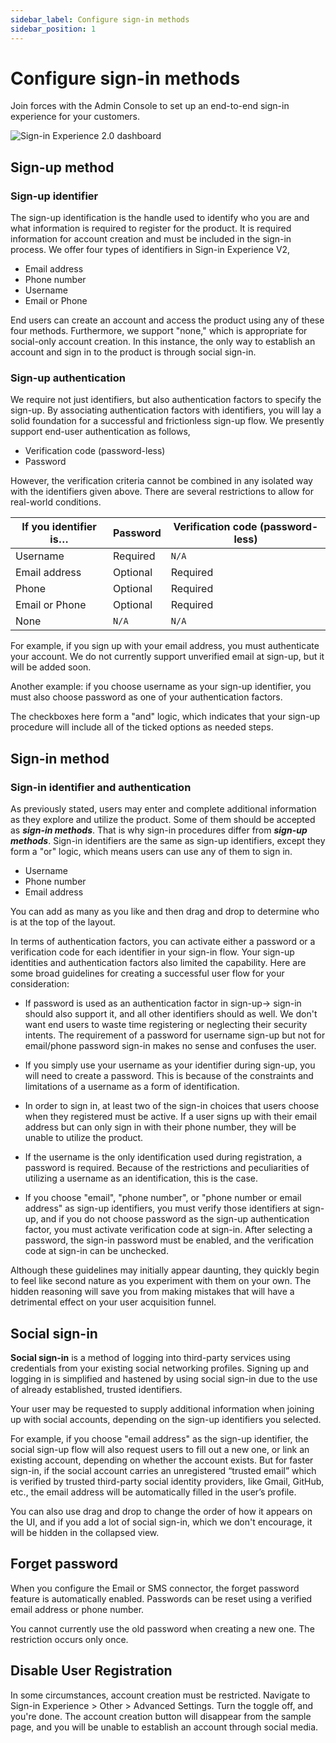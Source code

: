 ```yaml
---
sidebar_label: Configure sign-in methods
sidebar_position: 1
---
```



# Configure sign-in methods

<SaveChanges />

Join forces with the Admin Console to set up an end-to-end sign-in experience for your customers.

![Sign-in Experience 2.0 dashboard](./assets/sie_screen_shot.png)

## Sign-up method

### Sign-up identifier

The sign-up identification is the handle used to identify who you are and what information is required to register for the product. It is required information for account creation and must be included in the sign-in process. We offer four types of identifiers in Sign-in Experience V2,

- Email address
- Phone number
- Username
- Email or Phone

End users can create an account and access the product using any of these four methods. Furthermore, we support "none," which is appropriate for social-only account creation. In this instance, the only way to establish an account and sign in to the product is through social sign-in.

### Sign-up authentication

We require not just identifiers, but also authentication factors to specify the sign-up. By associating authentication factors with identifiers, you will lay a solid foundation for a successful and frictionless sign-up flow.
We presently support end-user authentication as follows,

- Verification code (password-less)
- Password

However, the verification criteria cannot be combined in any isolated way with the identifiers given above. There are several restrictions to allow for real-world conditions.

| If you identifier is… | Password | Verification code (password-less) |
| --------------------- | -------- | --------------------------------- |
| Username              | Required | `N/A`                             |
| Email address         | Optional | Required                          |
| Phone                 | Optional | Required                          |
| Email or Phone        | Optional | Required                          |
| None                  | `N/A`    | `N/A`                             |

For example, if you sign up with your email address, you must authenticate your account. We do not currently support unverified email at sign-up, but it will be added soon.

Another example: if you choose username as your sign-up identifier, you must also choose password as one of your authentication factors.

The checkboxes here form a "and" logic, which indicates that your sign-up procedure will include all of the ticked options as needed steps.

## Sign-in method

### Sign-in identifier and authentication

As previously stated, users may enter and complete additional information as they explore and utilize the product. Some of them should be accepted as **_sign-in methods_**. That is why sign-in procedures differ from **_sign-up methods_**. Sign-in identifiers are the same as sign-up identifiers, except they form a "or" logic, which means users can use any of them to sign in.

- Username
- Phone number
- Email address

You can add as many as you like and then drag and drop to determine who is at the top of the layout.

In terms of authentication factors, you can activate either a password or a verification code for each identifier in your sign-in flow. Your sign-up identities and authentication factors also limited the capability. Here are some broad guidelines for creating a successful user flow for your consideration:

- If password is used as an authentication factor in sign-up→ sign-in should also support it, and all other identifiers should as well. We don't want end users to waste time registering or neglecting their security intents. The requirement of a password for username sign-up but not for email/phone password sign-in makes no sense and confuses the user.

- If you simply use your username as your identifier during sign-up, you will need to create a password. This is because of the constraints and limitations of a username as a form of identification.

- In order to sign in, at least two of the sign-in choices that users choose when they registered must be active. If a user signs up with their email address but can only sign in with their phone number, they will be unable to utilize the product.

- If the username is the only identification used during registration, a password is required. Because of the restrictions and peculiarities of utilizing a username as an identification, this is the case.

- If you choose "email", "phone number", or "phone number or email address" as sign-up identifiers, you must verify those identifiers at sign-up, and if you do not choose password as the sign-up authentication factor, you must activate verification code at sign-in. After selecting a password, the sign-in password must be enabled, and the verification code at sign-in can be unchecked.

Although these guidelines may initially appear daunting, they quickly begin to feel like second nature as you experiment with them on your own. The hidden reasoning will save you from making mistakes that will have a detrimental effect on your user acquisition funnel.

## Social sign-in

**Social sign-in** is a method of logging into third-party services using credentials from your existing social networking profiles. Signing up and logging in is simplified and hastened by using social sign-in due to the use of already established, trusted identifiers.

Your user may be requested to supply additional information when joining up with social accounts, depending on the sign-up identifiers you selected.

For example, if you choose "email address" as the sign-up identifier, the social sign-up flow will also request users to fill out a new one, or link an existing account, depending on whether the account exists. But for faster sign-in, if the social account carries an unregistered “trusted email” which is verified by trusted third-party social identity providers, like Gmail, GitHub, etc., the email address will be automatically filled in the user’s profile.

You can also use drag and drop to change the order of how it appears on the UI, and if you add a lot of social sign-in, which we don't encourage, it will be hidden in the collapsed view.

## Forget password

When you configure the Email or SMS connector, the forget password feature is automatically enabled. Passwords can be reset using a verified email address or phone number.

You cannot currently use the old password when creating a new one. The restriction occurs only once.

## Disable User Registration

In some circumstances, account creation must be restricted. Navigate to Sign-in Experience > Other > Advanced Settings. Turn the toggle off, and you're done. The account creation button will disappear from the sample page, and you will be unable to establish an account through social media.
